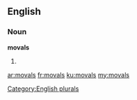==English==

===Noun===
'''movals'''

# {{plural of|[[moval]]}}

[[Category:English plurals]]

[[ar:movals]]
[[fr:movals]]
[[ku:movals]]
[[my:movals]]
